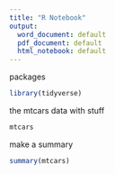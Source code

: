 ```yaml
---
title: "R Notebook"
output:
  word_document: default
  pdf_document: default
  html_notebook: default
---
```


packages

```r
library(tidyverse)
```


the mtcars data with stuff

```r
mtcars
```

make a summary

```r
summary(mtcars)
```

